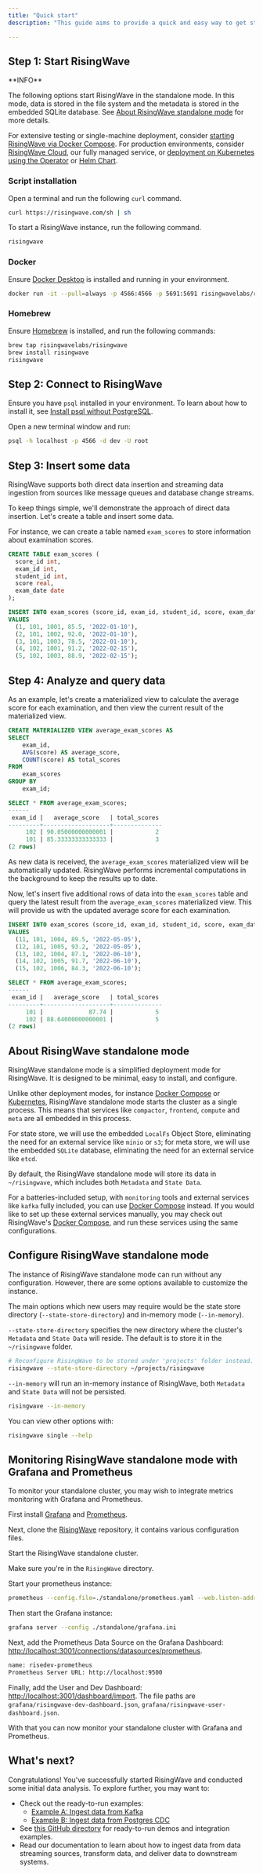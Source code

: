 ```yaml
---
title: "Quick start"
description: "This guide aims to provide a quick and easy way to get started with RisingWave."

---
```


## Step 1: Start RisingWave

<Info>
**INFO**

The following options start RisingWave in the standalone mode. In this mode, data is stored in the file system and the metadata is stored in the embedded SQLite database. See [About RisingWave standalone mode](#about-risingwave-standalone-mode) for more details.

For extensive testing or single-machine deployment, consider [starting RisingWave via Docker Compose](/docs/current/risingwave-docker-compose/). For production environments, consider [RisingWave Cloud](/docs/current/risingwave-cloud/), our fully managed service, or [deployment on Kubernetes using the Operator](/docs/current/risingwave-kubernetes/) or [Helm Chart](/docs/current/risingwave-k8s-helm/).


</Info>

### Script installation

Open a terminal and run the following `curl` command.

```bash
curl https://risingwave.com/sh | sh
```

To start a RisingWave instance, run the following command.

```bash
risingwave
```

### Docker

Ensure [Docker Desktop](https://docs.docker.com/get-docker/) is installed and running in your environment.

```bash
docker run -it --pull=always -p 4566:4566 -p 5691:5691 risingwavelabs/risingwave:latest single_node
```

### Homebrew

Ensure [Homebrew](https://brew.sh/) is installed, and run the following commands:

```bash
brew tap risingwavelabs/risingwave
brew install risingwave
risingwave
```

## Step 2: Connect to RisingWave

Ensure you have `psql` installed in your environment. To learn about how to install it, see [Install psql without PostgreSQL](/docs/current/install-psql-without-postgresql/).

Open a new terminal window and run:

```bash
psql -h localhost -p 4566 -d dev -U root
```

## Step 3: Insert some data

RisingWave supports both direct data insertion and streaming data ingestion from sources like message queues and database change streams.

To keep things simple, we'll demonstrate the approach of direct data insertion. Let's create a table and insert some data.

For instance, we can create a table named `exam_scores` to store information about examination scores.

```sql Create the table
CREATE TABLE exam_scores (
  score_id int,
  exam_id int,
  student_id int,
  score real,
  exam_date date
);
```

```sql Insert five rows of data
INSERT INTO exam_scores (score_id, exam_id, student_id, score, exam_date)
VALUES
  (1, 101, 1001, 85.5, '2022-01-10'),
  (2, 101, 1002, 92.0, '2022-01-10'),
  (3, 101, 1003, 78.5, '2022-01-10'),
  (4, 102, 1001, 91.2, '2022-02-15'),
  (5, 102, 1003, 88.9, '2022-02-15');
```

## Step 4: Analyze and query data
As an example, let's create a materialized view to calculate the average score for each examination, and then view the current result of the materialized view.

```sql Create a materialized view
CREATE MATERIALIZED VIEW average_exam_scores AS
SELECT
    exam_id,
    AVG(score) AS average_score,
    COUNT(score) AS total_scores
FROM
    exam_scores
GROUP BY
    exam_id;
```

```sql Query the current result
SELECT * FROM average_exam_scores;
------
 exam_id |   average_score   | total_scores
---------+-------------------+--------------
     102 | 90.05000000000001 |            2
     101 | 85.33333333333333 |            3
(2 rows)
```

As new data is received, the `average_exam_scores` materialized view will be automatically updated. RisingWave performs incremental computations in the background to keep the results up to date.

Now, let's insert five additional rows of data into the `exam_scores` table and query the latest result from the `average_exam_scores` materialized view. This will provide us with the updated average score for each examination.

```sql Insert more data
INSERT INTO exam_scores (score_id, exam_id, student_id, score, exam_date)
VALUES
  (11, 101, 1004, 89.5, '2022-05-05'),
  (12, 101, 1005, 93.2, '2022-05-05'),
  (13, 102, 1004, 87.1, '2022-06-10'),
  (14, 102, 1005, 91.7, '2022-06-10'),
  (15, 102, 1006, 84.3, '2022-06-10');
```

```sql Query the latest result
SELECT * FROM average_exam_scores;
------
 exam_id |   average_score   | total_scores
---------+-------------------+--------------
     101 |             87.74 |            5
     102 | 88.64000000000001 |            5
(2 rows)
```

## About RisingWave standalone mode

RisingWave standalone mode is a simplified deployment mode for RisingWave. It is designed to be minimal, easy to install, and configure.

Unlike other deployment modes, for instance [Docker Compose](/docs/current/risingwave-docker-compose/) or [Kubernetes](/docs/current/risingwave-kubernetes/), RisingWave standalone mode starts the cluster as a single process. This means that services like `compactor`, `frontend`, `compute` and `meta` are all embedded in this process.

For state store, we will use the embedded `LocalFs` Object Store, eliminating the need for an external service like `minio` or `s3`; for meta store, we will use the embedded `SQLite` database, eliminating the need for an external service like `etcd`.

By default, the RisingWave standalone mode will store its data in `~/risingwave`, which includes both `Metadata` and `State Data`.

For a batteries-included setup, with `monitoring` tools and external services like `kafka` fully included, you can use [Docker Compose](/docs/current/risingwave-docker-compose/) instead. If you would like to set up these external services manually, you may check out RisingWave's [Docker Compose](https://github.com/risingwavelabs/risingwave/blob/main/docker/docker-compose.yml), and run these services using the same configurations.

## Configure RisingWave standalone mode

The instance of RisingWave standalone mode can run without any configuration. However, there are some options available to customize the instance.

The main options which new users may require would be the state store directory (`--state-store-directory`) and in-memory mode (`--in-memory`).

`--state-store-directory` specifies the new directory where the cluster's `Metadata` and `State Data` will reside. The default is to store it in the `~/risingwave` folder.

```bash
# Reconfigure RisingWave to be stored under 'projects' folder instead.
risingwave --state-store-directory ~/projects/risingwave
```

`--in-memory` will run an in-memory instance of RisingWave, both `Metadata` and `State Data` will not be persisted.

```bash
risingwave --in-memory
```

You can view other options with:

```bash
risingwave single --help
```

## Monitoring RisingWave standalone mode with Grafana and Prometheus

To monitor your standalone cluster, you may wish to integrate metrics monitoring with Grafana and Prometheus.

First install [Grafana](https://grafana.com/docs/grafana/latest/setup-grafana/installation/) and [Prometheus](https://prometheus.io/docs/prometheus/latest/installation/).

Next, clone the [RisingWave](https://github.com/risingwavelabs/risingwave) repository, it contains various configuration files.

Start the RisingWave standalone cluster.

Make sure you're in the `RisingWave` directory.

Start your prometheus instance:

```bash
prometheus --config.file=./standalone/prometheus.yaml --web.listen-address=0.0.0.0:9500
```

Then start the Grafana instance:

```bash
grafana server --config ./standalone/grafana.ini
```

Next, add the Prometheus Data Source on the Grafana Dashboard: [http://localhost:3001/connections/datasources/prometheus](http://localhost:3001/connections/datasources/prometheus).

```bash
name: risedev-prometheus
Prometheus Server URL: http://localhost:9500
```

Finally, add the User and Dev Dashboard: [http://localhost:3001/dashboard/import](http://localhost:3001/dashboard/import). The file paths are `grafana/risingwave-dev-dashboard.json`, `grafana/risingwave-user-dashboard.json`.

With that you can now monitor your standalone cluster with Grafana and Prometheus.

## What's next?

Congratulations! You've successfully started RisingWave and conducted some initial data analysis. To explore further, you may want to:

* Check out the ready-to-run examples:
   * [Example A: Ingest data from Kafka](https://github.com/risingwavelabs/awesome-stream-processing/blob/main/00-get-started/01-ingest-kafka-data.md)
   * [Example B: Ingest data from Postgres CDC](https://github.com/risingwavelabs/awesome-stream-processing/blob/main/00-get-started/02-ingest-pg-cdc.md)
* See [this GitHub directory](https://github.com/risingwavelabs/risingwave/tree/main/integration%5Ftests) for ready-to-run demos and integration examples.
* Read our documentation to learn about how to ingest data from data streaming sources, transform data, and deliver data to downstream systems.
